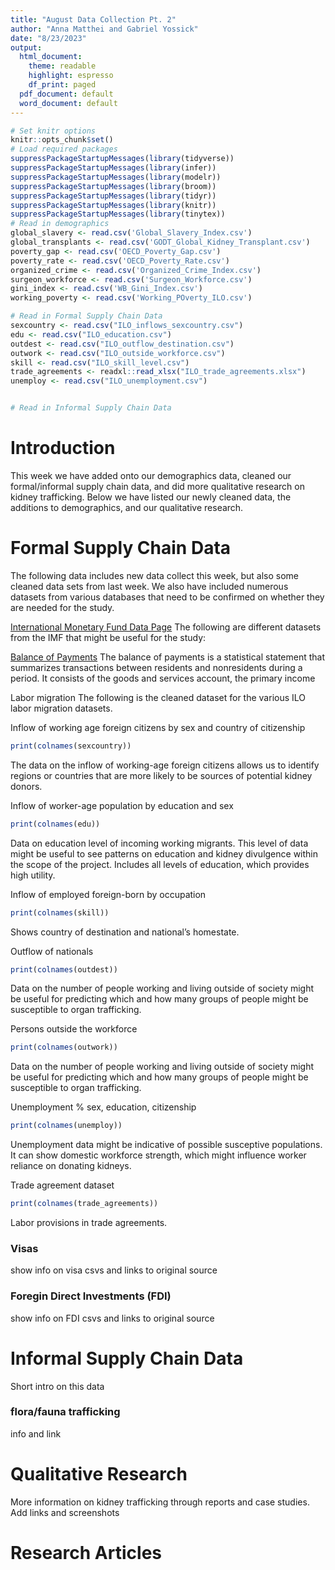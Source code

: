 ```yaml
---
title: "August Data Collection Pt. 2"
author: "Anna Matthei and Gabriel Yossick"
date: "8/23/2023"
output:
  html_document:
    theme: readable 
    highlight: espresso
    df_print: paged
  pdf_document: default
  word_document: default
---
```


```r
# Set knitr options
knitr::opts_chunk$set()
# Load required packages
suppressPackageStartupMessages(library(tidyverse))
suppressPackageStartupMessages(library(infer))
suppressPackageStartupMessages(library(modelr))
suppressPackageStartupMessages(library(broom))
suppressPackageStartupMessages(library(tidyr))
suppressPackageStartupMessages(library(knitr))
suppressPackageStartupMessages(library(tinytex))
# Read in demographics
global_slavery <- read.csv('Global_Slavery_Index.csv')
global_transplants <- read.csv('GODT_Global_Kidney_Transplant.csv')
poverty_gap <- read.csv('OECD_Poverty_Gap.csv')
poverty_rate <- read.csv('OECD_Poverty_Rate.csv')
organized_crime <- read.csv('Organized_Crime_Index.csv')
surgeon_workforce <- read.csv('Surgeon_Workforce.csv')
gini_index <- read.csv('WB_Gini_Index.csv')
working_poverty <- read.csv('Working_POverty_ILO.csv')

# Read in Formal Supply Chain Data
sexcountry <- read.csv("ILO_inflows_sexcountry.csv")
edu <- read.csv("ILO_education.csv")
outdest <- read.csv("ILO_outflow_destination.csv")
outwork <- read.csv("ILO_outside_workforce.csv")
skill <- read.csv("ILO_skill_level.csv")
trade_agreements <- readxl::read_xlsx("ILO_trade_agreements.xlsx")
unemploy <- read.csv("ILO_unemployment.csv")


# Read in Informal Supply Chain Data
```

# Introduction

This week we have added onto our demographics data, cleaned our formal/informal supply chain data, and did more qualitative research on kidney trafficking. Below we have listed our newly cleaned data, the additions to demographics, and our qualitative research. 

# Formal Supply Chain Data

The following data includes new data collect this week, but also some cleaned data sets from last week. We also have included numerous datasets from various databases that need to be confirmed on whether they are needed for the study. 

[International Monetary Fund Data Page](https://data.imf.org/?sk=388dfa60-1d26-4ade-b505-a05a558d9a42&sid=1479329132316)
The following are different datasets from the IMF that might be useful for the study:

[Balance of Payments](https://data.imf.org/?sk=7a51304b-6426-40c0-83dd-ca473ca1fd52)
The balance of payments is a statistical statement that summarizes transactions between residents and nonresidents during a period. It consists of the goods and services account, the primary income 

Labor migration
The following is the cleaned dataset for the various ILO labor migration datasets.

Inflow of working age foreign citizens by sex and country of citizenship
```r
print(colnames(sexcountry))
```
The data on the inflow of working-age foreign citizens allows us to identify regions or countries that are more likely to be sources of potential kidney donors.

Inflow of worker-age population by education and sex
```r
print(colnames(edu))
```
Data on education level of incoming working migrants. This level of data might be useful to see patterns on education and kidney divulgence within the scope of the project. Includes all levels of education, which provides high utility.

Inflow of employed foreign-born by occupation
```r
print(colnames(skill))
```
Shows country of destination and national’s homestate.

Outflow of nationals
```r
print(colnames(outdest))
```
Data on the number of people working and living outside of society might be useful for predicting which and how many groups of people might be susceptible to organ trafficking.

Persons outside the workforce
```r
print(colnames(outwork))
```
Data on the number of people working and living outside of society might be useful for predicting which and how many groups of people might be susceptible to organ trafficking.

Unemployment % sex, education, citizenship
```r
print(colnames(unemploy))
```
Unemployment data might be indicative of possible susceptive populations. It can show domestic workforce strength, which might influence worker reliance on donating kidneys. 

Trade agreement dataset
```r
print(colnames(trade_agreements))
```
Labor provisions in trade agreements.

### Visas

show info on visa csvs and links to original source

### Foregin Direct Investments (FDI)

show info on FDI csvs and links to original source

# Informal Supply Chain Data

Short intro on this data

### flora/fauna trafficking

info and link

# Qualitative Research

More information on kidney trafficking through reports and case studies. Add links and screenshots

# Research Articles